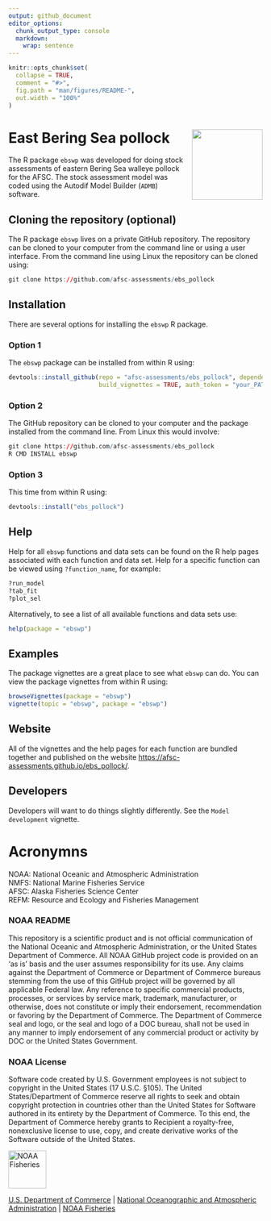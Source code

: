 ```yaml
---
output: github_document
editor_options: 
  chunk_output_type: console
  markdown: 
    wrap: sentence
---
```


<!-- README.md is generated from README.Rmd. Please edit that file -->

```r
knitr::opts_chunk$set(
  collapse = TRUE,
  comment = "#>",
  fig.path = "man/figures/README-",
  out.width = "100%"
)
```


# East Bering Sea pollock <img src="man/figures/logo.png" align="right" height="140/"/>

The R package `ebswp` was developed for doing stock assessments of eastern Bering Sea walleye pollock for the AFSC.
The stock assessment model was coded using the Autodif Model Builder (`ADMB`) software.

## Cloning the repository (optional)

The R package `ebswp` lives on a private GitHub repository.
The repository can be cloned to your computer from the command line or using a user interface.
From the command line using Linux the repository can be cloned using:

``` r
git clone https://github.com/afsc-assessments/ebs_pollock
```

## Installation

There are several options for installing the `ebswp` R package.

### Option 1

The `ebswp` package can be installed from within R using:

``` r
devtools::install_github(repo = "afsc-assessments/ebs_pollock", dependencies = TRUE, 
                         build_vignettes = TRUE, auth_token = "your_PAT")
```

### Option 2

The GitHub repository can be cloned to your computer and the package installed from the command line.
From Linux this would involve:

``` r
git clone https://github.com/afsc-assessments/ebs_pollock
R CMD INSTALL ebswp
```

### Option 3

This time from within R using:

``` r
devtools::install("ebs_pollock")
```

## Help

Help for all `ebswp` functions and data sets can be found on the R help pages associated with each function and data set.
Help for a specific function can be viewed using `?function_name`, for example:

``` r
?run_model
?tab_fit
?plot_sel
```

Alternatively, to see a list of all available functions and data sets use:

``` r
help(package = "ebswp")
```

## Examples

The package vignettes are a great place to see what `ebswp` can do.
You can view the package vignettes from within R using:

``` r
browseVignettes(package = "ebswp")
vignette(topic = "ebswp", package = "ebswp")
```

## Website

All of the vignettes and the help pages for each function are bundled together and published on the website <https://afsc-assessments.github.io/ebs_pollock/>.

## Developers

Developers will want to do things slightly differently.
See the `Model development` vignette.

# Acronymns

NOAA: National Oceanic and Atmospheric Administration\
NMFS: National Marine Fisheries Service\
AFSC: Alaska Fisheries Science Center\
REFM: Resource and Ecology and Fisheries Management

### NOAA README

This repository is a scientific product and is not official communication of the National Oceanic and Atmospheric Administration, or the United States Department of Commerce. 
All NOAA GitHub project code is provided on an ‘as is’ basis and the user assumes responsibility for its use. 
Any claims against the Department of Commerce or Department of Commerce bureaus stemming from the use of this GitHub project will be governed by all applicable Federal law. 
Any reference to specific commercial products, processes, or services by service mark, trademark, manufacturer, or otherwise, does not constitute or imply their endorsement, recommendation or favoring by the Department of Commerce.
The Department of Commerce seal and logo, or the seal and logo of a DOC bureau, shall not be used in any manner to imply endorsement of any commercial product or activity by DOC or the United States Government.

### NOAA License

Software code created by U.S. Government employees is not subject to copyright in the United States (17 U.S.C. §105). 
The United States/Department of Commerce reserve all rights to seek and obtain copyright protection in countries other than the United States for
Software authored in its entirety by the Department of Commerce. 
To this end, the Department of Commerce hereby grants to Recipient a royalty-free, nonexclusive license to use, copy, and create derivative works of the Software outside of the United States.

<img src="https://raw.githubusercontent.com/nmfs-general-modeling-tools/nmfspalette/main/man/figures/noaa-fisheries-rgb-2line-horizontal-small.png" height="75" alt="NOAA Fisheries">

[U.S. Department of Commerce](https://www.commerce.gov/) | [National
Oceanographic and Atmospheric Administration](https://www.noaa.gov) |
[NOAA Fisheries](https://www.fisheries.noaa.gov/)
